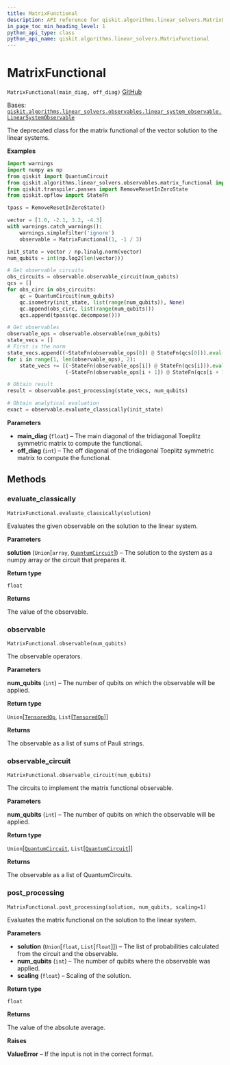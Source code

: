 ```yaml
---
title: MatrixFunctional
description: API reference for qiskit.algorithms.linear_solvers.MatrixFunctional
in_page_toc_min_heading_level: 1
python_api_type: class
python_api_name: qiskit.algorithms.linear_solvers.MatrixFunctional
---
```


# MatrixFunctional

<span id="qiskit.algorithms.linear_solvers.MatrixFunctional" />

`MatrixFunctional(main_diag, off_diag)` [GitHub](https://github.com/qiskit/qiskit/tree/stable/0.22/qiskit/algorithms/linear_solvers/observables/matrix_functional.py "view source code")

Bases: [`qiskit.algorithms.linear_solvers.observables.linear_system_observable.LinearSystemObservable`](qiskit.algorithms.linear_solvers.LinearSystemObservable "qiskit.algorithms.linear_solvers.observables.linear_system_observable.LinearSystemObservable")

The deprecated class for the matrix functional of the vector solution to the linear systems.

**Examples**

```python
import warnings
import numpy as np
from qiskit import QuantumCircuit
from qiskit.algorithms.linear_solvers.observables.matrix_functional import             MatrixFunctional
from qiskit.transpiler.passes import RemoveResetInZeroState
from qiskit.opflow import StateFn

tpass = RemoveResetInZeroState()

vector = [1.0, -2.1, 3.2, -4.3]
with warnings.catch_warnings():
    warnings.simplefilter('ignore')
    observable = MatrixFunctional(1, -1 / 3)

init_state = vector / np.linalg.norm(vector)
num_qubits = int(np.log2(len(vector)))

# Get observable circuits
obs_circuits = observable.observable_circuit(num_qubits)
qcs = []
for obs_circ in obs_circuits:
    qc = QuantumCircuit(num_qubits)
    qc.isometry(init_state, list(range(num_qubits)), None)
    qc.append(obs_circ, list(range(num_qubits)))
    qcs.append(tpass(qc.decompose()))

# Get observables
observable_ops = observable.observable(num_qubits)
state_vecs = []
# First is the norm
state_vecs.append((~StateFn(observable_ops[0]) @ StateFn(qcs[0])).eval())
for i in range(1, len(observable_ops), 2):
    state_vecs += [(~StateFn(observable_ops[i]) @ StateFn(qcs[i])).eval(),
                   (~StateFn(observable_ops[i + 1]) @ StateFn(qcs[i + 1])).eval()]

# Obtain result
result = observable.post_processing(state_vecs, num_qubits)

# Obtain analytical evaluation
exact = observable.evaluate_classically(init_state)
```

**Parameters**

*   **main\_diag** (`float`) – The main diagonal of the tridiagonal Toeplitz symmetric matrix to compute the functional.
*   **off\_diag** (`int`) – The off diagonal of the tridiagonal Toeplitz symmetric matrix to compute the functional.

## Methods

### evaluate\_classically

<span id="qiskit.algorithms.linear_solvers.MatrixFunctional.evaluate_classically" />

`MatrixFunctional.evaluate_classically(solution)`

Evaluates the given observable on the solution to the linear system.

**Parameters**

**solution** (`Union`\[`array`, [`QuantumCircuit`](qiskit.circuit.QuantumCircuit "qiskit.circuit.quantumcircuit.QuantumCircuit")]) – The solution to the system as a numpy array or the circuit that prepares it.

**Return type**

`float`

**Returns**

The value of the observable.

### observable

<span id="qiskit.algorithms.linear_solvers.MatrixFunctional.observable" />

`MatrixFunctional.observable(num_qubits)`

The observable operators.

**Parameters**

**num\_qubits** (`int`) – The number of qubits on which the observable will be applied.

**Return type**

`Union`\[[`TensoredOp`](qiskit.opflow.list_ops.TensoredOp "qiskit.opflow.list_ops.tensored_op.TensoredOp"), `List`\[[`TensoredOp`](qiskit.opflow.list_ops.TensoredOp "qiskit.opflow.list_ops.tensored_op.TensoredOp")]]

**Returns**

The observable as a list of sums of Pauli strings.

### observable\_circuit

<span id="qiskit.algorithms.linear_solvers.MatrixFunctional.observable_circuit" />

`MatrixFunctional.observable_circuit(num_qubits)`

The circuits to implement the matrix functional observable.

**Parameters**

**num\_qubits** (`int`) – The number of qubits on which the observable will be applied.

**Return type**

`Union`\[[`QuantumCircuit`](qiskit.circuit.QuantumCircuit "qiskit.circuit.quantumcircuit.QuantumCircuit"), `List`\[[`QuantumCircuit`](qiskit.circuit.QuantumCircuit "qiskit.circuit.quantumcircuit.QuantumCircuit")]]

**Returns**

The observable as a list of QuantumCircuits.

### post\_processing

<span id="qiskit.algorithms.linear_solvers.MatrixFunctional.post_processing" />

`MatrixFunctional.post_processing(solution, num_qubits, scaling=1)`

Evaluates the matrix functional on the solution to the linear system.

**Parameters**

*   **solution** (`Union`\[`float`, `List`\[`float`]]) – The list of probabilities calculated from the circuit and the observable.
*   **num\_qubits** (`int`) – The number of qubits where the observable was applied.
*   **scaling** (`float`) – Scaling of the solution.

**Return type**

`float`

**Returns**

The value of the absolute average.

**Raises**

**ValueError** – If the input is not in the correct format.

